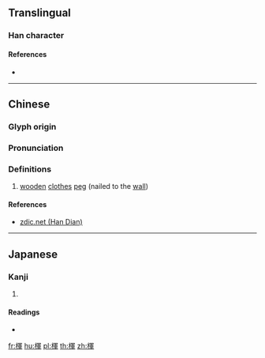 {{character info/new}}
==Translingual==

===Han character===
{{Han char|rn=75|rad=木|as=09|sn=13|four=47950|canj=DBJJ|ids=⿰木軍}}

====References====
* {{Han ref|kx=0538.380|dkj=15118|dj=0926.140|hdz=21256.040|uh=694E|ud=26958|bh=DDCC|bd=56780}}

----

==Chinese==
{{zh-forms}}

===Glyph origin===
{{Han etym}}

===Pronunciation===
{{zh-pron
|m=huī,hún
|c=fai1,wan4
|mc=y
|oc=y
|ma=
|cat=n
}}

===Definitions===
{{zh-hanzi}}

# [[wooden]] [[clothes]] [[peg]] (nailed to the [[wall]])

====References====
* [http://www.zdic.net/z/1b/js/694E.htm zdic.net (Han Dian)]

----

==Japanese==

===Kanji===
{{ja-kanji|grade=|rs=木09}}

# {{defn|lang=ja|sort=木09}}

====Readings====
* {{ja-readings|on=[[こん]] (kon), [[ごん]] (gon), [[き]] (ki), [[くん]] (kun)|kun=[[から]] (kara), [[すき]] (suki)}}

[[fr:楎]]
[[hu:楎]]
[[pl:楎]]
[[th:楎]]
[[zh:楎]]